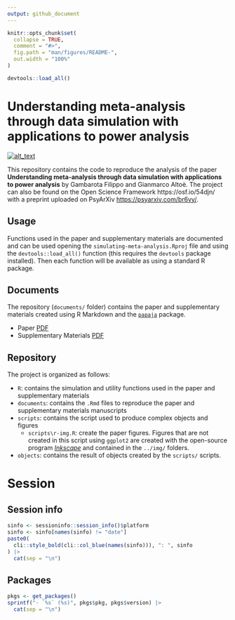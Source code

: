 ```yaml
---
output: github_document
---
```


<!-- README.md is generated from README.Rmd. Please edit that file -->

```r
knitr::opts_chunk$set(
  collapse = TRUE,
  comment = "#>",
  fig.path = "man/figures/README-",
  out.width = "100%"
)

devtools::load_all()
```

# Understanding meta-analysis through data simulation with applications to power analysis

<!-- badges: start -->
[<img alt="alt_text" src="https://img.shields.io/badge/OSF-https%3A%2F%2Fosf.io%2F54djn%2F-blue" />](https://osf.io/54djn/)
<!-- badges: end -->

This repository contains the code to reproduce the analysis of the paper **Understanding meta-analysis through data simulation with applications to power analysis** by Gambarota Filippo and Gianmarco Altoè. The project can also be found on the Open Science Framework https://osf.io/54djn/ with a preprint uploaded on PsyArXiv [https://psyarxiv.com/br6vy/](https://psyarxiv.com/br6vy/).

## Usage

Functions used in the paper and supplementary materials are documented and can be used opening the `simulating-meta-analysis.Rproj` file and using the `devtools::load_all()` function (this requires the `devtools` package installed). Then each function will be available as using a standard R package.

## Documents

The repository (`documents/` folder) contains the paper and supplementary materials created using R Markdown and the [`papaja`](https://cran.r-project.org/web/packages/papaja/index.html) package.

- Paper [PDF](documents/paper/paper.pdf)
- Supplementary Materials [PDF](documents/supplementary/supplementary.pdf)

## Repository

The project is organized as follows:

- `R`: contains the simulation and utility functions used in the paper and supplementary materials
- `documents`: contains the `.Rmd` files to reproduce the paper and supplementary materials manuscripts
- `scripts`: contains the script used to produce complex objects and figures
  - `scripts\r-img.R`: create the paper figures. Figures that are not created in this script using `ggplot2` are created with the open-source program [*Inkscape*](https://inkscape.org/) and contained in the `../img/` folders.
- `objects`: contains the result of objects created by the `scripts/` scripts.

# Session

## Session info

```r
sinfo <- sessioninfo::session_info()$platform
sinfo <- sinfo[names(sinfo) != "date"]
paste0(
  cli::style_bold(cli::col_blue(names(sinfo))), ": ", sinfo
) |> 
  cat(sep = "\n")
```

## Packages

```r
pkgs <- get_packages()
sprintf("- `%s` (%s)", pkgs$pkg, pkgs$version) |> 
  cat(sep = "\n")
```